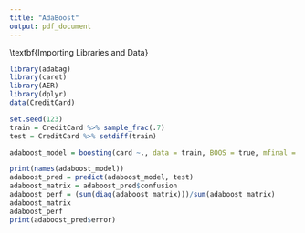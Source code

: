 ```yaml
---
title: "AdaBoost"
output: pdf_document
---
```


\\textbf{Importing Libraries and Data}
```r
library(adabag)
library(caret)
library(AER)
library(dplyr)
data(CreditCard)
```


```r
set.seed(123)
train = CreditCard %>% sample_frac(.7)
test = CreditCard %>% setdiff(train)

adaboost_model = boosting(card ~., data = train, BOOS = true, mfinal = 50)
```

```r
print(names(adaboost_model))
adaboost_pred = predict(adaboost_model, test)
adaboost_matrix = adaboost_pred$confusion
adaboost_perf = (sum(diag(adaboost_matrix)))/sum(adaboost_matrix)
adaboost_matrix
adaboost_perf
print(adaboost_pred$error)
```
